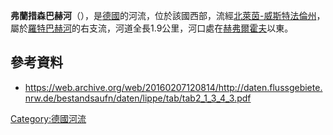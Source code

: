 {{Multiple issues|
{{No footnotes|time=2020-07-22T13:02:37+00:00}}
{{Refimprove|time=2020-07-22T13:02:37+00:00}}
}}
{{Coord|51|48|0|N|8|43|41|E|display=title}}

'''弗蘭措森巴赫河'''（{{lang-de|Franzosenbach}}），是[[德國|德國]]的河流，位於該國西部，流經[[北萊茵-威斯特法倫州|北萊茵-威斯特法倫州]]，屬於[[羅特巴赫河_(利珀河支流)|羅特巴赫河]]的右支流，河道全長1.9公里，河口處在[[赫弗爾霍夫|赫弗爾霍夫]]以東。

==參考資料==
* https://web.archive.org/web/20160207120814/http://daten.flussgebiete.nrw.de/bestandsaufn/daten/lippe/tab/tab2_1_3_4_3.pdf

{{Germany-geo-stub}}
[[Category:德國河流|Category:德國河流]]